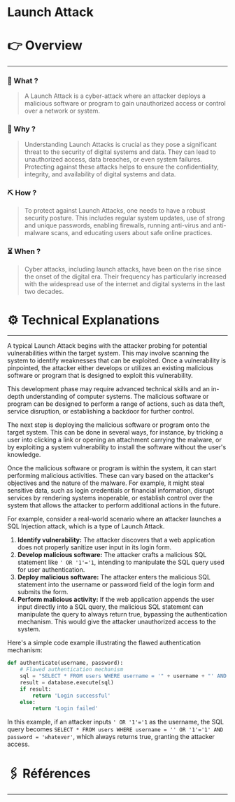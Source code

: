 # Launch Attack


# 👉 Overview

---

### 👀 What ?

> A Launch Attack is a cyber-attack where an attacker deploys a malicious software or program to gain unauthorized access or control over a network or system.
> 

### 🧐 Why ?

> Understanding Launch Attacks is crucial as they pose a significant threat to the security of digital systems and data. They can lead to unauthorized access, data breaches, or even system failures. Protecting against these attacks helps to ensure the confidentiality, integrity, and availability of digital systems and data.
> 

### ⛏️ How ?

> To protect against Launch Attacks, one needs to have a robust security posture. This includes regular system updates, use of strong and unique passwords, enabling firewalls, running anti-virus and anti-malware scans, and educating users about safe online practices.
> 

### ⏳ When ?

> Cyber attacks, including launch attacks, have been on the rise since the onset of the digital era. Their frequency has particularly increased with the widespread use of the internet and digital systems in the last two decades.
> 

# ⚙️ Technical Explanations

---

A typical Launch Attack begins with the attacker probing for potential vulnerabilities within the target system. This may involve scanning the system to identify weaknesses that can be exploited. Once a vulnerability is pinpointed, the attacker either develops or utilizes an existing malicious software or program that is designed to exploit this vulnerability.

This development phase may require advanced technical skills and an in-depth understanding of computer systems. The malicious software or program can be designed to perform a range of actions, such as data theft, service disruption, or establishing a backdoor for further control.

The next step is deploying the malicious software or program onto the target system. This can be done in several ways, for instance, by tricking a user into clicking a link or opening an attachment carrying the malware, or by exploiting a system vulnerability to install the software without the user's knowledge.

Once the malicious software or program is within the system, it can start performing malicious activities. These can vary based on the attacker's objectives and the nature of the malware. For example, it might steal sensitive data, such as login credentials or financial information, disrupt services by rendering systems inoperable, or establish control over the system that allows the attacker to perform additional actions in the future.

For example, consider a real-world scenario where an attacker launches a SQL Injection attack, which is a type of Launch Attack.

1. **Identify vulnerability:** The attacker discovers that a web application does not properly sanitize user input in its login form.
2. **Develop malicious software:** The attacker crafts a malicious SQL statement like `' OR '1'='1`, intending to manipulate the SQL query used for user authentication.
3. **Deploy malicious software:** The attacker enters the malicious SQL statement into the username or password field of the login form and submits the form.
4. **Perform malicious activity:** If the web application appends the user input directly into a SQL query, the malicious SQL statement can manipulate the query to always return true, bypassing the authentication mechanism. This would give the attacker unauthorized access to the system.

Here's a simple code example illustrating the flawed authentication mechanism:

```python
def authenticate(username, password):
    # Flawed authentication mechanism
    sql = "SELECT * FROM users WHERE username = '" + username + "' AND password = '" + password + "'"
    result = database.execute(sql)
    if result:
        return 'Login successful'
    else:
        return 'Login failed'

```

In this example, if an attacker inputs `' OR '1'='1` as the username, the SQL query becomes `SELECT * FROM users WHERE username = '' OR '1'='1' AND password = 'whatever'`, which always returns true, granting the attacker access.

# 🖇️ Références

---